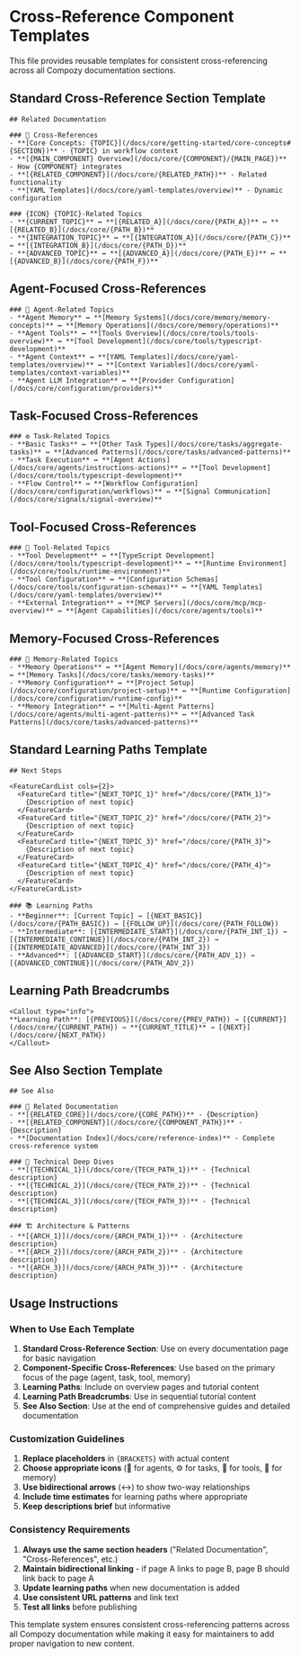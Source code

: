 # Cross-Reference Component Templates

This file provides reusable templates for consistent cross-referencing across all Compozy documentation sections.

## Standard Cross-Reference Section Template

```mdx
## Related Documentation

### 🔗 Cross-References
- **[Core Concepts: {TOPIC}](/docs/core/getting-started/core-concepts#{SECTION})** - {TOPIC} in workflow context
- **[{MAIN_COMPONENT} Overview](/docs/core/{COMPONENT}/{MAIN_PAGE})** - How {COMPONENT} integrates
- **[{RELATED_COMPONENT}](/docs/core/{RELATED_PATH})** - Related functionality
- **[YAML Templates](/docs/core/yaml-templates/overview)** - Dynamic configuration

### {ICON} {TOPIC}-Related Topics
- **{CURRENT_TOPIC}** ↔ **[{RELATED_A}](/docs/core/{PATH_A})** ↔ **[{RELATED_B}](/docs/core/{PATH_B})**
- **{INTEGRATION_TOPIC}** ↔ **[{INTEGRATION_A}](/docs/core/{PATH_C})** ↔ **[{INTEGRATION_B}](/docs/core/{PATH_D})**
- **{ADVANCED_TOPIC}** ↔ **[{ADVANCED_A}](/docs/core/{PATH_E})** ↔ **[{ADVANCED_B}](/docs/core/{PATH_F})**
```

## Agent-Focused Cross-References

```mdx
### 🤖 Agent-Related Topics
- **Agent Memory** ↔ **[Memory Systems](/docs/core/memory/memory-concepts)** ↔ **[Memory Operations](/docs/core/memory/operations)**
- **Agent Tools** ↔ **[Tools Overview](/docs/core/tools/tools-overview)** ↔ **[Tool Development](/docs/core/tools/typescript-development)**
- **Agent Context** ↔ **[YAML Templates](/docs/core/yaml-templates/overview)** ↔ **[Context Variables](/docs/core/yaml-templates/context-variables)**
- **Agent LLM Integration** ↔ **[Provider Configuration](/docs/core/configuration/providers)**
```

## Task-Focused Cross-References

```mdx
### ⚙️ Task-Related Topics
- **Basic Tasks** ↔ **[Other Task Types](/docs/core/tasks/aggregate-tasks)** ↔ **[Advanced Patterns](/docs/core/tasks/advanced-patterns)**
- **Task Execution** ↔ **[Agent Actions](/docs/core/agents/instructions-actions)** ↔ **[Tool Development](/docs/core/tools/typescript-development)**
- **Flow Control** ↔ **[Workflow Configuration](/docs/core/configuration/workflows)** ↔ **[Signal Communication](/docs/core/signals/signal-overview)**
```

## Tool-Focused Cross-References

```mdx
### 🔧 Tool-Related Topics
- **Tool Development** ↔ **[TypeScript Development](/docs/core/tools/typescript-development)** ↔ **[Runtime Environment](/docs/core/tools/runtime-environment)**
- **Tool Configuration** ↔ **[Configuration Schemas](/docs/core/tools/configuration-schemas)** ↔ **[YAML Templates](/docs/core/yaml-templates/overview)**
- **External Integration** ↔ **[MCP Servers](/docs/core/mcp/mcp-overview)** ↔ **[Agent Capabilities](/docs/core/agents/tools)**
```

## Memory-Focused Cross-References

```mdx
### 🧠 Memory-Related Topics
- **Memory Operations** ↔ **[Agent Memory](/docs/core/agents/memory)** ↔ **[Memory Tasks](/docs/core/tasks/memory-tasks)**
- **Memory Configuration** ↔ **[Project Setup](/docs/core/configuration/project-setup)** ↔ **[Runtime Configuration](/docs/core/configuration/runtime-config)**
- **Memory Integration** ↔ **[Multi-Agent Patterns](/docs/core/agents/multi-agent-patterns)** ↔ **[Advanced Task Patterns](/docs/core/tasks/advanced-patterns)**
```

## Standard Learning Paths Template

```mdx
## Next Steps

<FeatureCardList cols={2}>
  <FeatureCard title="{NEXT_TOPIC_1}" href="/docs/core/{PATH_1}">
    {Description of next topic}
  </FeatureCard>
  <FeatureCard title="{NEXT_TOPIC_2}" href="/docs/core/{PATH_2}">
    {Description of next topic}
  </FeatureCard>
  <FeatureCard title="{NEXT_TOPIC_3}" href="/docs/core/{PATH_3}">
    {Description of next topic}
  </FeatureCard>
  <FeatureCard title="{NEXT_TOPIC_4}" href="/docs/core/{PATH_4}">
    {Description of next topic}
  </FeatureCard>
</FeatureCardList>

### 📚 Learning Paths
- **Beginner**: [Current Topic] → [{NEXT_BASIC}](/docs/core/{PATH_BASIC}) → [{FOLLOW_UP}](/docs/core/{PATH_FOLLOW})
- **Intermediate**: [{INTERMEDIATE_START}](/docs/core/{PATH_INT_1}) → [{INTERMEDIATE_CONTINUE}](/docs/core/{PATH_INT_2}) → [{INTERMEDIATE_ADVANCED}](/docs/core/{PATH_INT_3})
- **Advanced**: [{ADVANCED_START}](/docs/core/{PATH_ADV_1}) → [{ADVANCED_CONTINUE}](/docs/core/{PATH_ADV_2})
```

## Learning Path Breadcrumbs

```mdx
<Callout type="info">
**Learning Path**: [{PREVIOUS}](/docs/core/{PREV_PATH}) → [{CURRENT}](/docs/core/{CURRENT_PATH}) → **{CURRENT_TITLE}** → [{NEXT}](/docs/core/{NEXT_PATH})
</Callout>
```

## See Also Section Template

```mdx
## See Also

### 📖 Related Documentation
- **[{RELATED_CORE}](/docs/core/{CORE_PATH})** - {Description}
- **[{RELATED_COMPONENT}](/docs/core/{COMPONENT_PATH})** - {Description}
- **[Documentation Index](/docs/core/reference-index)** - Complete cross-reference system

### 🔧 Technical Deep Dives
- **[{TECHNICAL_1}](/docs/core/{TECH_PATH_1})** - {Technical description}
- **[{TECHNICAL_2}](/docs/core/{TECH_PATH_2})** - {Technical description}
- **[{TECHNICAL_3}](/docs/core/{TECH_PATH_3})** - {Technical description}

### 🏗️ Architecture & Patterns
- **[{ARCH_1}](/docs/core/{ARCH_PATH_1})** - {Architecture description}
- **[{ARCH_2}](/docs/core/{ARCH_PATH_2})** - {Architecture description}
- **[{ARCH_3}](/docs/core/{ARCH_PATH_3})** - {Architecture description}
```

## Usage Instructions

### When to Use Each Template

1. **Standard Cross-Reference Section**: Use on every documentation page for basic navigation
2. **Component-Specific Cross-References**: Use based on the primary focus of the page (agent, task, tool, memory)
3. **Learning Paths**: Include on overview pages and tutorial content
4. **Learning Path Breadcrumbs**: Use in sequential tutorial content
5. **See Also Section**: Use at the end of comprehensive guides and detailed documentation

### Customization Guidelines

1. **Replace placeholders** in `{BRACKETS}` with actual content
2. **Choose appropriate icons** (🤖 for agents, ⚙️ for tasks, 🔧 for tools, 🧠 for memory)
3. **Use bidirectional arrows** (↔) to show two-way relationships
4. **Include time estimates** for learning paths where appropriate
5. **Keep descriptions brief** but informative

### Consistency Requirements

1. **Always use the same section headers** ("Related Documentation", "Cross-References", etc.)
2. **Maintain bidirectional linking** - if page A links to page B, page B should link back to page A
3. **Update learning paths** when new documentation is added
4. **Use consistent URL patterns** and link text
5. **Test all links** before publishing

This template system ensures consistent cross-referencing patterns across all Compozy documentation while making it easy for maintainers to add proper navigation to new content.

